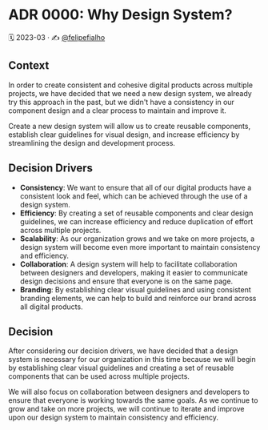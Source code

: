 
<Meta title='Docs/Architecture Decision Records/ADR 0000: Why Design System?' />

# ADR 0000: Why Design System?

🗓️ 2023-03 · ✍️ [@felipefialho](https://twitter.com/felipefialho_)

## Context

In order to create consistent and cohesive digital products across multiple projects, we have decided that we need a new design system, we already try this approach in the past, but we didn't have a consistency in our component design and a clear process to maintain and improve it.

Create a new design system will allow us to create reusable components, establish clear guidelines for visual design, and increase efficiency by streamlining the design and development process.

## Decision Drivers

- **Consistency**: We want to ensure that all of our digital products have a consistent look and feel, which can be achieved through the use of a design system.
- **Efficiency**: By creating a set of reusable components and clear design guidelines, we can increase efficiency and reduce duplication of effort across multiple projects.
- **Scalability**: As our organization grows and we take on more projects, a design system will become even more important to maintain consistency and efficiency.
- **Collaboration**: A design system will help to facilitate collaboration between designers and developers, making it easier to communicate design decisions and ensure that everyone is on the same page.
- **Branding**: By establishing clear visual guidelines and using consistent branding elements, we can help to build and reinforce our brand across all digital products.

## Decision

After considering our decision drivers, we have decided that a design system is necessary for our organization in this time because we will begin by establishing clear visual guidelines and creating a set of reusable components that can be used across multiple projects.

We will also focus on collaboration between designers and developers to ensure that everyone is working towards the same goals. As we continue to grow and take on more projects, we will continue to iterate and improve upon our design system to maintain consistency and efficiency.
